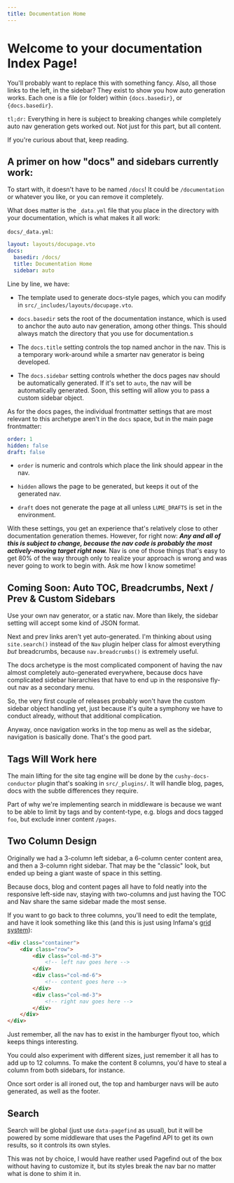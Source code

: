 ```yaml
---
title: Documentation Home
---
```


# Welcome to your documentation Index Page!

You'll probably want to replace this with something fancy. Also,
all those links to the left, in the sidebar? They exist to show 
you how auto generation works. Each one is a file (or folder)
within `{docs.basedir}`, or <code>{docs.basedir}</code>.

`tl;dr:` Everything in here is subject to breaking changes while
completely auto nav generation gets worked out. Not just for this
part, but all content.

If you're curious about that, keep reading.

## A primer on how "docs" and sidebars currently work:

To start with, it doesn't have to be named `/docs`! It could be 
`/documentation` or whatever you like, or you can remove it completely.

What does matter is the `_data.yml` file that you place in the directory
with your documentation, which is what makes it all work:

`docs/_data.yml`: 

```yml
layout: layouts/docupage.vto
docs:
  basedir: /docs/
  title: Documentation Home
  sidebar: auto
```

Line by line, we have:

 - The template used to generate docs-style pages, which you can 
 modify in `src/_includes/layouts/docupage.vto`. 

 - `docs.basedir` sets the root of the documentation instance, which 
 is used to anchor the auto auto nav generation, among other things. This 
 should always match the directory that you use for documentation.s

 - The `docs.title` setting controls the top named anchor in the 
 nav. This is a temporary work-around while a smarter nav generator
 is being developed.

 - The  `docs.sidebar` setting controls whether the docs pages nav
 should be automatically generated. If it's set to `auto`, the nav
 will be automatically generated. Soon, this setting will allow you
 to pass a custom sidebar object.

As for the docs pages, the individual frontmatter settings that are most 
relevant to this archetype aren't in the `docs` space, but in the main 
page frontmatter:

```yml
order: 1
hidden: false
draft: false
```

 - `order` is numeric and controls which place the link should appear 
 in the nav.

 - `hidden` allows the page to be generated, but keeps it out of the
 generated nav.

 - `draft` does not generate the page at all unless `LUME_DRAFTS` is 
 set in the environment.

With these settings, you get an experience that's relatively close to 
other documentation generation themes. However, for right now: ***Any 
and all of this is subject to change, because the nav code is probably 
the most actively-moving target right now.*** Nav is one of those things 
that's easy to get 80% of the way through only to realize your approach 
is wrong and was never going to work to begin with. Ask me how I know 
sometime!

## Coming Soon: Auto TOC, Breadcrumbs, Next / Prev & Custom Sidebars

Use your own nav generator, or a static nav. More than likely, the 
sidebar setting will accept some kind of JSON format. 

Next and prev links aren't yet auto-generated. I'm thinking about 
using `site.search()` instead of the `Nav` plugin helper class
for almost everything _but_ breadcrumbs, because `nav.breadcrumbs()`
is extremely useful.

The docs archetype is the most complicated component of having the 
nav almost completely auto-generated everywhere, because docs have
complicated sidebar hierarchies that have to end up in the responsive
fly-out nav as a secondary menu.

So, the very first couple of releases probably won't have the custom
sidebar object handling yet, just because it's quite a symphony we 
have to conduct already, without that additional complication.

Anyway, once navigation works in the top menu as well as the sidebar,
navigation is basically done. That's the good part.

## Tags Will Work here

The main lifting for the site tag engine will be done by the 
`cushy-docs-conductor` plugin that's soaking in `src/_plugins/`. It 
will handle blog, pages, docs with the subtle differences they require.

Part of why we're implementing search in middleware is because we want
to be able to limit by tags and by content-type, e.g. blogs and docs
tagged `foo`, but exclude inner content `/pages`.

## Two Column Design 

Originally we had a 3-column left sidebar, a 6-column center content 
area, and then a 3-column right sidebar. That may be the "classic"
look, but ended up being a giant waste of space in this setting.

Because docs, blog and content pages all have to fold neatly into 
the responsive left-side nav, staying with two-columns and just 
having the TOC and Nav share the same sidebar made the most sense.

If you want to go back to three columns, you'll need to edit the 
template, and have it look something like this (and this is just
using Infama's [grid system](https://infima.dev/docs/layout/grid)):

```HTML
<div class="container">
    <div class="row">
        <div class="col-md-3">
            <!-- left nav goes here -->
        </div>
        <div class="col-md-6">
            <!-- content goes here -->
        </div>
        <div class="col-md-3">
            <!-- right nav goes here -->
        </div>
    </div>
</div>
```

Just remember, all the nav has to exist in the hamburger flyout too, 
which keeps things interesting.

You could also experiment with different sizes, just remember it
all has to add up to 12 columns. To make the content 8 columns, you'd
have to steal a column from both sidebars, for instance.

Once sort order is all ironed out, the top and hamburger navs will be 
auto generated, as well as the footer.

## Search 

Search will be global (just use `data-pagefind` as usual), but it will 
be powered by some middleware that uses the Pagefind API to get its 
own results, so it controls its own styles.

This was not by choice, I would have reather used Pagefind out of the box
without having to customize it, but its styles break the nav bar no 
matter what is done to shim it in. 